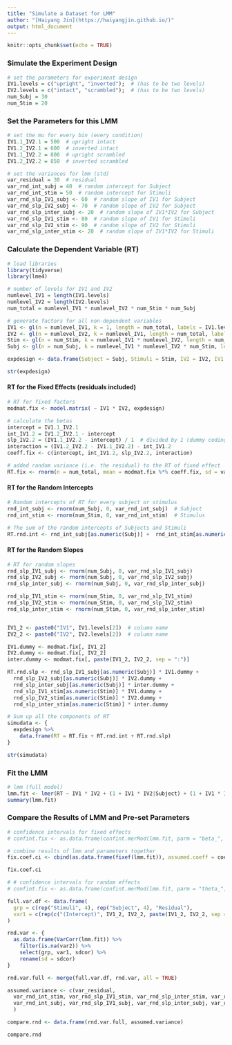 ```yaml
---
title: "Simulate a Dataset for LMM"
author: "[Haiyang Jin](https://haiyangjin.github.io/)" 
output: html_document 
---
```


```r
knitr::opts_chunk$set(echo = TRUE)
```
  
### Simulate the Experiment Design
```r
# set the parameters for experiment design
IV1.levels = c("upright", "inverted");  # (has to be two levels)
IV2.levels = c("intact", "scrambled");  # (has to be two levels)
num_Subj = 30
num_Stim = 20
```
  
### Set the Parameters for this LMM
```r
# set the mu for every bin (every condition)
IV1.1_IV2.1 = 500  # upright intact
IV1.2_IV2.1 = 600  # inverted intact
IV1.1_IV2.2 = 800  # upright scrambled
IV1.2_IV2.2 = 850  # inverted scrambled

# set the variances for lmm (std)
var_residual = 30  # residual
var_rnd_int_subj = 40  # random intercept for Subject   
var_rnd_int_stim = 50  # random intercept for Stimuli
var_rnd_slp_IV1_subj <- 60  # random slope of IV1 for Subject
var_rnd_slp_IV2_subj <- 70  # random slope of IV2 for Subject
var_rnd_slp_inter_subj <- 20  # random slope of IV1*IV2 for Subject
var_rnd_slp_IV1_stim <- 80  # random slope of IV1 for Stimuli
var_rnd_slp_IV2_stim <- 90  # random slope of IV2 for Stimuli
var_rnd_slp_inter_stim <- 20  # random slope of IV1*IV2 for Stimuli

```
  
### Calculate the Dependent Variable (RT)
```r
# load libraries
library(tidyverse)
library(lme4)
```
  
```r
# number of levels for IV1 and IV2
numlevel_IV1 = length(IV1.levels)  
numlevel_IV2 = length(IV2.levels)
num_total = numlevel_IV1 * numlevel_IV2 * num_Stim * num_Subj

# generate factors for all non-dependent variables
IV1 <- gl(n = numlevel_IV1, k = 1, length = num_total, labels = IV1.levels)
IV2 <- gl(n = numlevel_IV2, k = numlevel_IV1, length = num_total, labels = IV2.levels)
Stim <- gl(n = num_Stim, k = numlevel_IV1 * numlevel_IV2, length = num_total, labels = paste0("stim", 1:num_Stim))
Subj <- gl(n = num_Subj, k = numlevel_IV1 * numlevel_IV2 * num_Stim, length = num_total, labels = paste0("P", 1:num_Subj))

expdesign <- data.frame(Subject = Subj, Stimuli = Stim, IV2 = IV2, IV1 = IV1)

str(expdesign)
```
  
#### RT for the Fixed Effects (residuals included)
```r
# RT for fixed factors
modmat.fix <- model.matrix( ~ IV1 * IV2, expdesign)

# calculate the betas
intercept = IV1.1_IV2.1
int_IV1.2 = IV1.2_IV2.1 - intercept
slp_IV2.2 = (IV1.1_IV2.2 - intercept) / 1  # divided by 1 (dummy coding)
interaction = (IV1.2_IV2.2 - IV1.1_IV2.2) - int_IV1.2
coeff.fix <- c(intercept, int_IV1.2, slp_IV2.2, interaction)

# added random variance (i.e. the residual) to the RT of fixed effect 
RT.fix <- rnorm(n = num_total, mean = modmat.fix %*% coeff.fix, sd = var_residual)
```
  
#### RT for the Random Intercepts
```r
# Random intercepts of RT for every subject or stimulus
rnd_int_subj <- rnorm(num_Subj, 0, var_rnd_int_subj)  # Subject
rnd_int_stim <- rnorm(num_Stim, 0, var_rnd_int_stim)  # Stimulus

# The sum of the random intercepts of Subjects and Stimuli
RT.rnd.int <- rnd_int_subj[as.numeric(Subj)] +  rnd_int_stim[as.numeric(Stim)]
```
  
#### RT for the Random Slopes
```r
# RT for random slopes
rnd_slp_IV1_subj <- rnorm(num_Subj, 0, var_rnd_slp_IV1_subj)
rnd_slp_IV2_subj <- rnorm(num_Subj, 0, var_rnd_slp_IV2_subj)
rnd_slp_inter_subj <- rnorm(num_Subj, 0, var_rnd_slp_inter_subj)

rnd_slp_IV1_stim <- rnorm(num_Stim, 0, var_rnd_slp_IV1_stim)
rnd_slp_IV2_stim <- rnorm(num_Stim, 0, var_rnd_slp_IV2_stim)
rnd_slp_inter_stim <- rnorm(num_Stim, 0, var_rnd_slp_inter_stim)


IV1_2 <- paste0("IV1", IV1.levels[2])  # column name  
IV2_2 <- paste0("IV2", IV2.levels[2])  # column name

IV1.dummy <- modmat.fix[, IV1_2]
IV2.dummy <- modmat.fix[, IV2_2]
inter.dummy <- modmat.fix[, paste(IV1_2, IV2_2, sep = ":")]

RT.rnd.slp <- rnd_slp_IV1_subj[as.numeric(Subj)] * IV1.dummy +
  rnd_slp_IV2_subj[as.numeric(Subj)] * IV2.dummy +
  rnd_slp_inter_subj[as.numeric(Subj)] * inter.dummy + 
  rnd_slp_IV1_stim[as.numeric(Stim)] * IV1.dummy +
  rnd_slp_IV2_stim[as.numeric(Stim)] * IV2.dummy +
  rnd_slp_inter_stim[as.numeric(Stim)] * inter.dummy

```
  
  
```r
# Sum up all the components of RT
simudata <- {
  expdesign %>% 
    data.frame(RT = RT.fix + RT.rnd.int + RT.rnd.slp)
}

str(simudata)
```
  
### Fit the LMM
```r
# lmm (full model)
lmm.fit <- lmer(RT ~ IV1 * IV2 + (1 + IV1 * IV2|Subject) + (1 + IV1 * IV2|Stimuli), simudata)  # 
summary(lmm.fit)
```
  
### Compare the Results of LMM and Pre-set Parameters
```r
# confidence intervals for fixed effects
# confint.fix <- as.data.frame(confint.merMod(lmm.fit, parm = "beta_", oldNames = FALSE))  # This step takes a little bit longer

# combine results of lmm and parameters together
fix.coef.ci <- cbind(as.data.frame(fixef(lmm.fit)), assumed.coeff = coeff.fix)

fix.coef.ci
```
    
```r
# # confidence intervals for random effects
# confint.fix <- as.data.frame(confint.merMod(lmm.fit, parm = "theta_", oldNames = FALSE))  # This step takes too longe

full.var.df <- data.frame(
  grp = c(rep("Stimuli", 4), rep("Subject", 4), "Residual"),
  var1 = c(rep(c("(Intercept)", IV1_2, IV2_2, paste(IV1_2, IV2_2, sep = ":")), 2), NA)
)

rnd.var <- {
  as.data.frame(VarCorr(lmm.fit)) %>% 
    filter(is.na(var2)) %>% 
    select(grp, var1, sdcor) %>% 
    rename(sd = sdcor)
}

rnd.var.full <- merge(full.var.df, rnd.var, all = TRUE)

assumed.variance <- c(var_residual,
  var_rnd_int_stim, var_rnd_slp_IV1_stim, var_rnd_slp_inter_stim, var_rnd_slp_IV2_stim, 
  var_rnd_int_subj, var_rnd_slp_IV1_subj, var_rnd_slp_inter_subj, var_rnd_slp_IV2_subj
  )

compare.rnd <- data.frame(rnd.var.full, assumed.variance)

compare.rnd
```